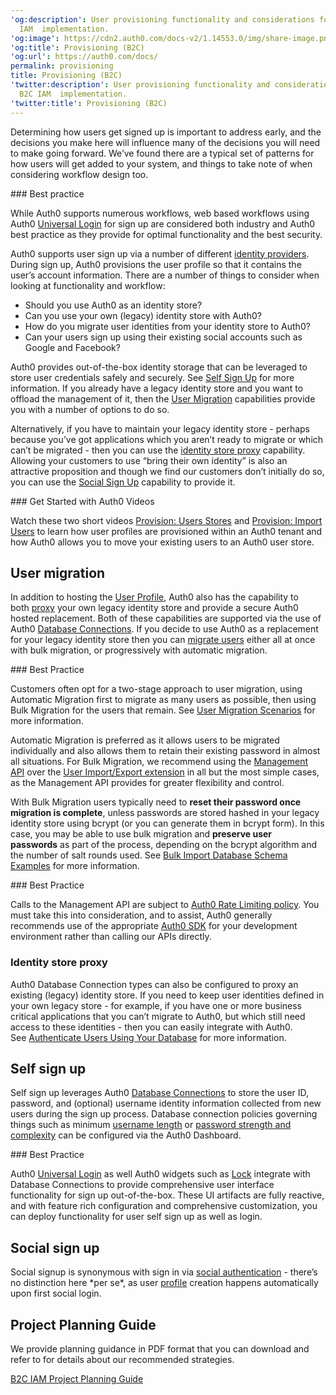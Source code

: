 ```yaml
---
'og:description': User provisioning functionality and considerations for your B2C
  IAM  implementation.
'og:image': https://cdn2.auth0.com/docs-v2/1.14553.0/img/share-image.png
'og:title': Provisioning (B2C)
'og:url': https://auth0.com/docs/
permalink: provisioning
title: Provisioning (B2C)
'twitter:description': User provisioning functionality and considerations for your
  B2C IAM  implementation.
'twitter:title': Provisioning (B2C)
---
```

Determining how users get signed up is important to address early, and the decisions you make here will influence many of the decisions you will need to make going forward. We’ve found there are a typical set of patterns for how users will get added to your system, and things to take note of when considering workflow design too.

<Info>
### Best practice

While Auth0 supports numerous workflows, web based workflows using Auth0 [Universal Login](/docs/authenticate/login/auth0-universal-login) for sign up are considered both industry and Auth0 best practice as they provide for optimal functionality and the best security.
</Info>

Auth0 supports user sign up via a number of different [identity providers](/docs/authenticate/identity-providers). During sign up, Auth0 provisions the user profile so that it contains the user’s account information. There are a number of things to consider when looking at functionality and workflow:

* Should you use Auth0 as an identity store?
* Can you use your own (legacy) identity store with Auth0?
* How do you migrate user identities from your identity store to Auth0?
* Can your users sign up using their existing social accounts such as Google and Facebook?

Auth0 provides out-of-the-box identity storage that can be leveraged to store user credentials safely and securely. See [Self Sign Up](#self-sign-up) for more information. If you already have a legacy identity store and you want to offload the management of it, then the [User Migration](#user-migration) capabilities provide you with a number of options to do so.

Alternatively, if you have to maintain your legacy identity store - perhaps because you’ve got applications which you aren’t ready to migrate or which can’t be migrated - then you can use the [identity store proxy](#identity-store-proxy) capability. Allowing your customers to use “bring their own identity” is also an attractive proposition and though we find our customers don’t initially do so, you can use the [Social Sign Up](#social-sign-up) capability to provide it.

<Info>
### Get Started with Auth0 Videos

Watch these two short videos [Provision: Users Stores](/docs/articles) and [Provision: Import Users](/docs/articles) to learn how user profiles are provisioned within an Auth0 tenant and how Auth0 allows you to move your existing users to an Auth0 user store.
</Info>

## User migration

In addition to hosting the [User Profile](/docs/get-started/architecture-scenarios/business-to-consumer/profile-management), Auth0 also has the capability to both [proxy](#identity-store-proxy) your own legacy identity store and provide a secure Auth0 hosted replacement. Both of these capabilities are supported via the use of Auth0 [Database Connections](/docs/authenticate/database-connections). If you decide to use Auth0 as a replacement for your legacy identity store then you can [migrate users](/docs/manage-users/user-migration) either all at once with bulk migration, or progressively with automatic migration.

<Info>
### Best Practice

Customers often opt for a two-stage approach to user migration, using Automatic Migration first to migrate as many users as possible, then using Bulk Migration for the users that remain. See [User Migration Scenarios](/docs/manage-users/user-migration/user-migration-scenarios) for more information.
</Info>

Automatic Migration is preferred as it allows users to be migrated individually and also allows them to retain their existing password in almost all situations. For Bulk Migration, we recommend using the [Management API](https://auth0.com/docs/api/management/v2#!/Jobs/post_users_imports) over the [User Import/Export extension](/docs/manage-users/user-migration/user-import-export-extension) in all but the most simple cases, as the <Tooltip tip="Management API: A product to allow customers to perform administrative tasks." cta="View Glossary" href="/docs/glossary?term=Management+API">Management API</Tooltip> provides for greater flexibility and control.

With Bulk Migration users typically need to **reset their password once migration is complete**, unless passwords are stored hashed in your legacy identity store using bcrypt (or you can generate them in bcrypt form). In this case, you may be able to use bulk migration and **preserve user passwords** as part of the process, depending on the bcrypt algorithm and the number of salt rounds used. See [Bulk Import Database Schema Examples](/docs/manage-users/user-migration/bulk-user-import-database-schema-and-examples) for more information.

<Info>
### Best Practice

Calls to the Management API are subject to [Auth0 Rate Limiting policy](/docs/troubleshoot/customer-support/operational-policies/rate-limit-policy). You must take this into consideration, and to assist, Auth0 generally recommends use of the appropriate [Auth0 SDK](/docs/libraries) for your development environment rather than calling our APIs directly.
</Info>

### Identity store proxy

Auth0 Database Connection types can also be configured to proxy an existing (legacy) identity store. If you need to keep user identities defined in your own legacy store - for example, if you have one or more business critical applications that you can’t migrate to Auth0, but which still need access to these identities - then you can easily integrate with Auth0. See [Authenticate Users Using Your Database](/docs/authenticate/database-connections/custom-db) for more information.

## Self sign up

Self sign up leverages Auth0 [Database Connections](/docs/authenticate/database-connections) to store the user ID, password, and (optional) username identity information collected from new users during the sign up process. Database connection policies governing things such as minimum [username length](/docs/authenticate/database-connections/require-username) or [password strength and complexity](/docs/authenticate/database-connections/password-options) can be configured via the <Tooltip tip="Auth0 Dashboard: Auth0's main product to configure your services." cta="View Glossary" href="/docs/glossary?term=Auth0+Dashboard">Auth0 Dashboard</Tooltip>.

<Info>
### Best Practice

Auth0 [Universal Login](/docs/authenticate/login/auth0-universal-login) as well Auth0 widgets such as [Lock](https://auth0.com/lock) integrate with Database Connections to provide comprehensive user interface functionality for sign up out-of-the-box. These UI artifacts are fully reactive, and with feature rich configuration and comprehensive customization, you can deploy functionality for user self sign up as well as login.
</Info>

## Social sign up

Social signup is synonymous with sign in via [social authentication](/docs/get-started/architecture-scenarios/business-to-consumer/authentication) - there’s no distinction here \*per se\*, as user [profile](/docs/get-started/architecture-scenarios/business-to-consumer/profile-management) creation happens automatically upon first social login.

## Project Planning Guide

We provide planning guidance in PDF format that you can download and refer to for details about our recommended strategies.

[B2C IAM Project Planning Guide](https://assets.ctfassets.net/cdy7uua7fh8z/3er1aEQ7Ul0q3c9leJWczR/b1f18b4c16abb7e78b01e4eb2b52bb8e/B2C_Project_Planning.pdf)